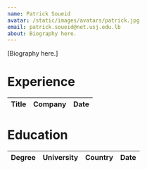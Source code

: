 ```yaml
---
name: Patrick Soueid
avatar: /static/images/avatars/patrick.jpg
email: patrick.soueid@net.usj.edu.lb
about: Biography here.
---
```


[Biography here.]

<h1>Experience</h1>

| Title | Company | Date |
| ----- | ------- | ---- |

<h1>Education</h1>

| Degree | University | Country | Date |
| ------ | ---------- | ------- | ---- |
